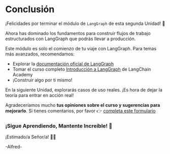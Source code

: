 # Conclusión

¡Felicidades por terminar el módulo de `LangGraph` de esta segunda Unidad! 🥳

Ahora has dominado los fundamentos para construir flujos de trabajo estructurados con LangGraph que podrás llevar a producción.

Este módulo es solo el comienzo de tu viaje con LangGraph. Para temas más avanzados, recomendamos:

- Explorar la [documentación oficial de LangGraph](https://github.com/langchain-ai/langgraph)
- Tomar el curso completo [Introducción a LangGraph](https://academy.langchain.com/courses/intro-to-langgraph) de LangChain Academy
- ¡Construir algo por ti mismo!

En la siguiente Unidad, explorarás casos de uso reales. ¡Es hora de dejar la teoría para entrar en acción real!

Agradeceríamos mucho **tus opiniones sobre el curso y sugerencias para mejorarlo**. Si tienes comentarios, por favor 👉 [completa este formulario](https://docs.google.com/forms/d/e/1FAIpQLSe9VaONn0eglax0uTwi29rIn4tM7H2sYmmybmG5jJNlE5v0xA/viewform?usp=dialog)

### ¡Sigue Aprendiendo, Mantente Increíble! 🤗

¡Estimado/a Señor/a! 🎩🦇

-Alfred-